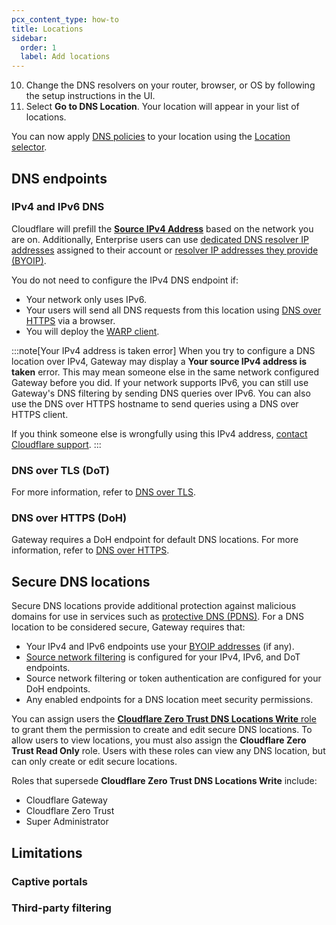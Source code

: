 ```yaml
---
pcx_content_type: how-to
title: Locations
sidebar:
  order: 1
  label: Add locations
---
```



<Render file="gateway/add-locations" />

10. Change the DNS resolvers on your router, browser, or OS by following the setup instructions in the UI.
11. Select **Go to DNS Location**. Your location will appear in your list of locations.

You can now apply [DNS policies](/cloudflare-one/policies/gateway/dns-policies/) to your location using the [Location selector](/cloudflare-one/policies/gateway/dns-policies/#location).

## DNS endpoints

### IPv4 and IPv6 DNS

Cloudflare will prefill the [**Source IPv4 Address**](/cloudflare-one/connections/connect-devices/agentless/dns/locations/dns-resolver-ips/#source-ip) based on the network you are on. Additionally, Enterprise users can use [dedicated DNS resolver IP addresses](/cloudflare-one/connections/connect-devices/agentless/dns/locations/dns-resolver-ips/#dns-resolver-ip) assigned to their account or [resolver IP addresses they provide (BYOIP)](/cloudflare-one/connections/connect-devices/agentless/dns/locations/dns-resolver-ips/#bring-your-own-dns-resolver-ip).

You do not need to configure the IPv4 DNS endpoint if:

- Your network only uses IPv6.
- Your users will send all DNS requests from this location using [DNS over HTTPS](#dns-over-https-doh) via a browser.
- You will deploy the [WARP client](/cloudflare-one/connections/connect-devices/warp/).

:::note[Your IPv4 address is taken error]
When you try to configure a DNS location over IPv4, Gateway may display a **Your source IPv4 address is taken** error. This may mean someone else in the same network configured Gateway before you did. If your network supports IPv6, you can still use Gateway's DNS filtering by sending DNS queries over IPv6. You can also use the DNS over HTTPS hostname to send queries using a DNS over HTTPS client.

If you think someone else is wrongfully using this IPv4 address, [contact Cloudflare support](/support/contacting-cloudflare-support/#getting-help-with-an-issue).
:::

### DNS over TLS (DoT)

<GlossaryDefinition term="DNS over TLS" />

For more information, refer to [DNS over TLS](/cloudflare-one/connections/connect-devices/agentless/dns/dns-over-tls/).

### DNS over HTTPS (DoH)

<GlossaryDefinition term="DNS over HTTPS" />

Gateway requires a DoH endpoint for default DNS locations. For more information, refer to [DNS over HTTPS](/cloudflare-one/connections/connect-devices/agentless/dns/dns-over-https/).

## Secure DNS locations

Secure DNS locations provide additional protection against malicious domains for use in services such as [protective DNS (PDNS)](/reference-architecture/diagrams/sase/gateway-for-protective-dns/). For a DNS location to be considered secure, Gateway requires that:

- Your IPv4 and IPv6 endpoints use your [BYOIP addresses](/cloudflare-one/connections/connect-devices/agentless/dns/locations/dns-resolver-ips/#bring-your-own-dns-resolver-ip) (if any).
- [Source network filtering](/cloudflare-one/policies/gateway/network-policies/) is configured for your IPv4, IPv6, and DoT endpoints.
- Source network filtering or token authentication are configured for your DoH endpoints.
- Any enabled endpoints for a DNS location meet security permissions.

You can assign users the [**Cloudflare Zero Trust DNS Locations Write** role](/cloudflare-one/roles-permissions/#zero-trust-roles) to grant them the permission to create and edit secure DNS locations. To allow users to view locations, you must also assign the **Cloudflare Zero Trust Read Only** role. Users with these roles can view any DNS location, but can only create or edit secure locations.

Roles that supersede **Cloudflare Zero Trust DNS Locations Write** include:

- Cloudflare Gateway
- Cloudflare Zero Trust
- Super Administrator

## Limitations

### Captive portals

<Render file="gateway/add-locations-static-ip-warning" />

### Third-party filtering

<Render file="gateway/third-party-warning" />
